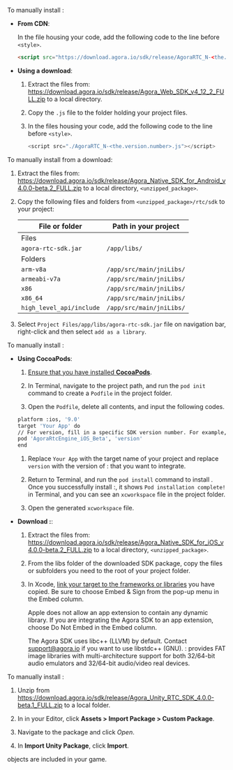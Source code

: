 
<PlatformWrapper platform="web">

To manually install <Vpd k="SDK" />:

- **From CDN**:

    In the file housing your code, add the following code to the line before `<style>`.

    ``` html
    <script src="https://download.agora.io/sdk/release/AgoraRTC_N-<the.version.number>.js"></script>
    ```

- **Using a download**:
    1. Extract the files from: https://download.agora.io/sdk/release/Agora_Web_SDK_v4_12_2_FULL.zip to a local directory.
    1. Copy the `.js` file to the folder holding your project files.
    1. In the files housing your code, add the following code to the line before `<style>`.

        ```js
        <script src="./AgoraRTC_N-<the.version.number>.js"></script>
        ```

</PlatformWrapper>

<PlatformWrapper platform="android">

To manually install <Vpd k="SDK" /> from a download:

1. Extract the files from: https://download.agora.io/sdk/release/Agora_Native_SDK_for_Android_v4.0.0-beta.2_FULL.zip to a local directory, `<unzipped_package>`.

2.  Copy the following files and folders from `<unzipped_package>/rtc/sdk` to your project:

    | File or folder           | Path in your project     |
    |--------------------------|--------------------------|
    | Files                    |                          |
    | `agora-rtc-sdk.jar`      | `/app/libs/`             |
    | Folders                  |                          |
    | `arm-v8a`                | `/app/src/main/jniLibs/` |
    | `armeabi-v7a`            | `/app/src/main/jniLibs/` |
    | `x86`                    | `/app/src/main/jniLibs/` |
    | `x86_64`                 | `/app/src/main/jniLibs/` |
    | `high_level_api/include` | `/app/src/main/jniLibs/` |

3.  Select `Project Files/app/libs/agora-rtc-sdk.jar` file on navigation bar, right-click and then select `add as a library`.

</PlatformWrapper>

<PlatformWrapper platform="ios">


To manually install <Vpd k="SDK" />:

- **Using CocoaPods**:

    1. [Ensure that you have installed **CocoaPods**](https://guides.cocoapods.org/using/getting-started.html#getting-started).

    2.  In Terminal, navigate to the project path, and run the `pod init` command to create a `Podfile` in the project folder.

    3.  Open the `Podfile`, delete all contents, and input the following codes.

    ``` bash
    platform :ios, '9.0'
    target 'Your App' do
    // For version, fill in a specific SDK version number. For example, 4.0.0-beta.1
    pod 'AgoraRtcEngine_iOS_Beta', 'version'
    end
    ```
    1. Replace `Your App` with the target name of your project and replace `version` with the version of <Vpd k="SDK" />: that you want to integrate.

    4.  Return to Terminal, and run the `pod install` command to install <Vpd k="SDK" />. Once you successfully install <Vpd k="SDK" />:, it shows `Pod installation complete!` in Terminal, and you can see an `xcworkspace` file in the project folder.

    5.  Open the generated `xcworkspace` file.


- **Download <Vpd k="SDK" />:**:

    1. Extract the files from: https://download.agora.io/sdk/release/Agora_Native_SDK_for_iOS_v4.0.0-beta.2_FULL.zip to a local directory, `<unzipped_package>`.

    2.  From the libs folder of the downloaded SDK package, copy the files or subfolders you need to the root of your project folder.

    3. In Xcode, [link your target to the frameworks or libraries](https://help.apple.com/xcode/mac/current/#/dev51a648b07) you have copied. Be sure to choose Embed & Sign from the pop-up menu in the Embed column.

        Apple does not allow an app extension to contain any dynamic library. If you are integrating the Agora SDK to an app extension, choose Do Not Embed in the Embed column.

        The Agora SDK uses libc++ (LLVM) by default. Contact support@agora.io if you want to use libstdc++ (GNU). <Vpd k="SDK" />: provides FAT image libraries with multi-architecture support for both 32/64-bit audio emulators and 32/64-bit audio/video real devices.

</PlatformWrapper>
<PlatformWrapper platform="unity">

To manually install <Vpd k="SDK" />:

1. Unzip <Vpd k="SDK" /> from https://download.agora.io/sdk/release/Agora_Unity_RTC_SDK_4.0.0-beta.1_FULL.zip to a local folder.

1. In in your <Vpl k="NAME" /> Editor, click **Assets > Import Package > Custom Package**.

1. Navigate to the <Vpd k="SDK" /> package and click *Open*.

1. In **Import Unity Package**, click **Import**.

<Vpd k="SDK" /> objects are included in your game.


</PlatformWrapper>